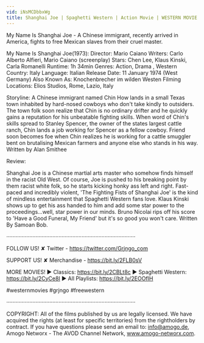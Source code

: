 ```yaml
---
vid: iNsMCDbbxWg
title: Shanghai Joe | Spaghetti Western | Action Movie | WESTERN MOVIE FOR FREE | English
---
```


My Name Is Shanghai Joe - A Chinese immigrant, recently arrived in America, fights to free Mexican slaves from their cruel master. 

My Name Is Shanghai Joe(1973):
Director: Mario Caiano
Writers: Carlo Alberto Alfieri, Mario Caiano (screenplay)
Stars: Chen Lee, Klaus Kinski, Carla Romanelli
Runtime: 1h 34min
Genres: Action, Drama , Western
Country: Italy
Language: Italian
Release Date: 11 January 1974 (West Germany)
Also Known As: Knochenbrecher im wilden Westen
Filming Locations: Elios Studios, Rome, Lazio, Italy

Storyline: 
A Chinese immigrant named Chin How lands in a small Texas town inhabited by hard-nosed cowboys who don't take kindly to outsiders. The town folk soon realize that Chin is no ordinary drifter and he quickly gains a reputation for his unbeatable fighting skills. When word of Chin's skills spread to Stanley Spencer, the owner of the states largest cattle ranch, Chin lands a job working for Spencer as a fellow cowboy. Friend soon becomes foe when Chin realizes he is working for a cattle smuggler bent on brutalising Mexican farmers and anyone else who stands in his way. Written by Alan Smithee

Review:

Shanghai Joe is a Chinese martial arts master who somehow finds himself in the racist Old West. Of course, Joe is pushed to his breaking point by them racist white folk, so he starts kicking honky ass left and right. Fast-paced and incredibly violent, 'The Fighting Fists of Shanghai Joe' is the kind of mindless entertainment that Spaghetti Western fans love. Klaus Kinski shows up to get his ass handed to him and add some star power to the proceedings...well, star power in our minds. Bruno Nicolai rips off his score to 'Have a Good Funeral, My Friend' but it's so good you won't care. Written By Samoan Bob.

····················································································

FOLLOW US!
✘ Twitter - https://twitter.com/Grjngo_com

SUPPORT US!
✘ Merchandise - https://bit.ly/2FLB0sV

MORE MOVIES! 
► Classics: https://bit.ly/2CBLt8c 
► Spaghetti Western: https://bit.ly/2CyCe8I 
► All Playlists: https://bit.ly/2EOOfIH 

#westernmovies #grjngo #freewestern

····················································································

COPYRIGHT: All of the films published by us are legally licensed. We have acquired the rights (at least for specific territories) from the rightholders by contract. If you have questions please send an email to: info@amogo.de, Amogo Networx - The AVOD Channel Network, www.amogo-networx.com.